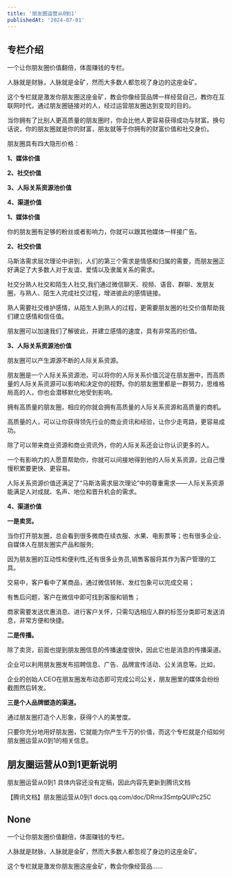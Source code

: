 ```yaml
---
title: '朋友圈运营从0到1'
publishedAt: '2024-07-01'
---
```


## 专栏介绍

一个让你朋友圈价值翻倍，体面赚钱的专栏。

人脉就是财脉，人脉就是金矿，然而大多数人都忽视了身边的这座金矿。

这个专栏就是激发你朋友圈这座金矿，教会你像经营品牌一样经营自己，教你在互联网时代，通过朋友圈链接对的人，经过运营朋友圈达到变现的目的。

当你拥有了比别人更高质量的朋友圈时，你会比他人更容易获得成功与财富。换句话说，你的朋友圈就是你的财富，朋友就等于你拥有的财富价值和社交身价。

朋友圈具有四大隐形价格：

**1、媒体价值**

**2、社交价值**

**3、人际关系资源池价值**

**4、渠道价值**

**1、媒体价值**

你的朋友圈有足够的粉丝或者影响力，你就可以跟其他媒体一样接广告。

**2、社交价值**

马斯洛需求层次理论中讲到，人们的第三个需求是情感和归属的需要，而朋友圈正好满足了大多数人对于友谊、爱情以及隶属关系的需求。

社交分熟人社交和陌生人社交,我们通过微信聊天、视频、语音、群聊、发朋友圈，与熟人、陌生人完成社交过程，增进彼此的感情链接。

熟人需要社交维护感情，从陌生人到熟人的过程，更需要朋友圈的社交价值帮助我们建立感情和信任值。

朋友圈可以加速我们了解彼此，并建立感情的速度，具有非常高的价值。

**3、人际关系资源池价值**

朋友圈可以产生源源不断的人际关系资源。

朋友圈是一个人际关系资源池，可以将你的人际关系价值沉淀在朋友圈中，而高质量的人际关系资源可以影响和决定你的视野。你的朋友圈里都是一群努力，思维格局高的人，你也会潜移默化地受到影响。

拥有高质量的朋友圈，相应的你就会拥有高质量的人际关系资源和高质量的商机。

高质量的人，可以让你获得领先行业的商业资讯和经验，让你少走弯路，更容易成功。

除了可以带来商业资源和商业资讯外，你的人际关系还会让你认识更多的人。

一个有影响力的人愿意帮助你，你就可以间接地得到他的人际关系资源，比自己慢慢积累要更快、更容易。

人际关系资源价值还满足了“马斯洛需求层次理论”中的尊重需求——人际关系资源能满足人对成就、名声、地位和晋升机会的需求。

**4、渠道价值**

**一是卖货。**

当你打开朋友圈，总会看到很多微商在续衣服、水果、电影票等；也有很多企业、自媒体人在朋友圈实产品和服务;

因为朋友圈的互动性和便利性,还有很多业务员,销售客服将其作为客户管理的工具。

交易中，客户看中了某商品，通过微信转账、发红包象可以完成交易；

有售后问题，客户在微信中即可找到客服和销售；

商家需要发送优惠消息、进行客户关怀，只需勾选相应人群的标签分类即可发送消息，非常方便和快捷。

**二是传播。**

除了卖货，前面也提到朋友圈信息的传播速度很快，因此它也是消息的传播渠道。

企业可以利用朋友圈发布招聘信息、广告、品牌宣传活动、公关消息等。比如，

企业的创始人CEO在朋友圈发布动态即可完成公司公关，朋友圈里的媒体会纷纷截图然后转发。

**三是个人品牌塑造的渠道。**

通过朋友圈打造个人形象，获得个人的美誉度。

只要你充分地用好朋友圈，它就能为你产生千万的价值，而这个专栏就是介绍如何朋友圈运营从0到1的相关信息。



## 朋友圈运营从0到1更新说明
朋友圈运营从0到1 具体内容还没有定稿，因此内容先更新到腾讯文档

【腾讯文档】朋友圈运营从0到1 docs.qq.com/doc/DRmx3SmtpQUlPc25C

## None
一个让你朋友圈价值翻倍，体面赚钱的专栏。

人脉就是财脉，人脉就是金矿，然而大多数人都忽视了身边的这座金矿。

这个专栏就是激发你朋友圈这座金矿，教会你像经营品......

